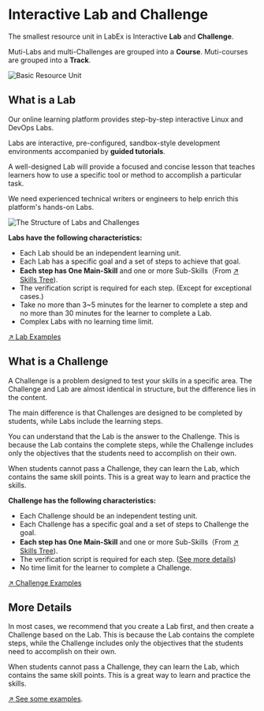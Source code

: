 # Interactive Lab and Challenge

The smallest resource unit in LabEx is Interactive **Lab** and **Challenge**.

Muti-Labs and multi-Challenges are grouped into a **Course**. Muti-courses are grouped into a **Track**.

![Basic Resource Unit](.github/assets/basic-resource-unit.png)

## What is a Lab

Our online learning platform provides step-by-step interactive Linux and DevOps Labs.

Labs are interactive, pre-configured, sandbox-style development environments accompanied by **guided tutorials**.

A well-designed Lab will provide a focused and concise lesson that teaches learners how to use a specific tool or method to accomplish a particular task.

We need experienced technical writers or engineers to help enrich this platform's hands-on Labs.

![The Structure of Labs and Challenges](.github/assets/basic-resource-structure.png)

**Labs have the following characteristics:**

- Each Lab should be an independent learning unit.
- Each Lab has a specific goal and a set of steps to achieve that goal.
- **Each step has One Main-Skill** and one or more Sub-Skills（From [↗ Skills Tree](skill-tree)).
- The verification script is required for each step. (Except for exceptional cases.)
- Take no more than 3\~5 minutes for the learner to complete a step and no more than 30 minutes for the learner to complete a Lab.
- Complex Labs with no learning time limit.

[↗ Lab Examples](https://github.com/labex-labs/scenarios)

## What is a Challenge

A Challenge is a problem designed to test your skills in a specific area. The Challenge and Lab are almost identical in structure, but the difference lies in the content.

The main difference is that Challenges are designed to be completed by students, while Labs include the learning steps.

You can understand that the Lab is the answer to the Challenge. This is because the Lab contains the complete steps, while the Challenge includes only the objectives that the students need to accomplish on their own.

When students cannot pass a Challenge, they can learn the Lab, which contains the same skill points. This is a great way to learn and practice the skills.

**Challenge has the following characteristics:**

- Each Challenge should be an independent testing unit.
- Each Challenge has a specific goal and a set of steps to Challenge the goal.
- **Each step has One Main-Skill** and one or more Sub-Skills（From [↗ Skills Tree](skill-tree)).
- The verification script is required for each step. ([See more details](how-to-start#verify-script))
- No time limit for the learner to complete a Challenge.

[↗ Challenge Examples](https://github.com/labex-labs/scenarios)

## More Details

In most cases, we recommend that you create a Lab first, and then create a Challenge based on the Lab. This is because the Lab contains the complete steps, while the Challenge includes only the objectives that the students need to accomplish on their own.

When students cannot pass a Challenge, they can learn the Lab, which contains the same skill points. This is a great way to learn and practice the skills.

[↗ See some examples](https://github.com/labex-labs/scenarios/tree/master/python).
